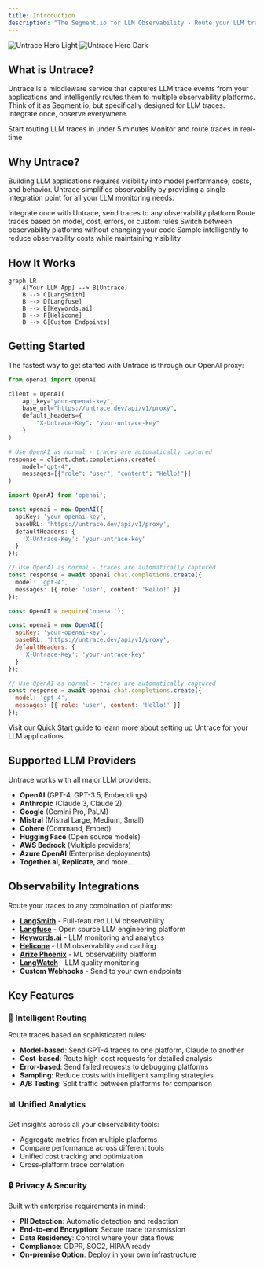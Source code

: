 ```yaml
---
title: Introduction
description: "The Segment.io for LLM Observability - Route your LLM traces to any platform"
---
```


<img
  className="block dark:hidden"
  src="/images/cover-light.png"
  alt="Untrace Hero Light"
/>
<img
  className="hidden dark:block"
  src="/images/cover-dark.png"
  alt="Untrace Hero Dark"
/>

## What is Untrace?

Untrace is a middleware service that captures LLM trace events from your applications and intelligently routes them to multiple observability platforms. Think of it as Segment.io, but specifically designed for LLM traces. Integrate once, observe everywhere.

<CardGroup cols={2}>
  <Card
    title="Quick Start"
    icon="rocket"
    href="/quickstart"
  >
    Start routing LLM traces in under 5 minutes
  </Card>
  <Card
    title="Dashboard"
    icon="gauge"
    href="/dashboard"
  >
    Monitor and route traces in real-time
  </Card>
</CardGroup>

## Why Untrace?

Building LLM applications requires visibility into model performance, costs, and behavior. Untrace simplifies observability by providing a single integration point for all your LLM monitoring needs.

<CardGroup cols={2}>
  <Card
    title="Single Integration"
    icon="plug"
    href="/quickstart"
  >
    Integrate once with Untrace, send traces to any observability platform
  </Card>
  <Card
    title="Intelligent Routing"
    icon="route"
    href="/routing"
  >
    Route traces based on model, cost, errors, or custom rules
  </Card>
  <Card
    title="No Vendor Lock-in"
    icon="unlock"
    href="/security"
  >
    Switch between observability platforms without changing your code
  </Card>
  <Card
    title="Cost Optimization"
    icon="dollar-sign"
    href="/providers"
  >
    Sample intelligently to reduce observability costs while maintaining visibility
  </Card>
</CardGroup>

## How It Works

```mermaid
graph LR
    A[Your LLM App] --> B[Untrace]
    B --> C[LangSmith]
    B --> D[Langfuse]
    B --> E[Keywords.ai]
    B --> F[Helicone]
    B --> G[Custom Endpoints]
```

## Getting Started

The fastest way to get started with Untrace is through our OpenAI proxy:

<CodeGroup>

```python Python
from openai import OpenAI

client = OpenAI(
    api_key="your-openai-key",
    base_url="https://untrace.dev/api/v1/proxy",
    default_headers={
        "X-Untrace-Key": "your-untrace-key"
    }
)

# Use OpenAI as normal - traces are automatically captured
response = client.chat.completions.create(
    model="gpt-4",
    messages=[{"role": "user", "content": "Hello!"}]
)
```

```typescript TypeScript
import OpenAI from 'openai';

const openai = new OpenAI({
  apiKey: 'your-openai-key',
  baseURL: 'https://untrace.dev/api/v1/proxy',
  defaultHeaders: {
    'X-Untrace-Key': 'your-untrace-key'
  }
});

// Use OpenAI as normal - traces are automatically captured
const response = await openai.chat.completions.create({
  model: 'gpt-4',
  messages: [{ role: 'user', content: 'Hello!' }]
});
```

```javascript JavaScript
const OpenAI = require('openai');

const openai = new OpenAI({
  apiKey: 'your-openai-key',
  baseURL: 'https://untrace.dev/api/v1/proxy',
  defaultHeaders: {
    'X-Untrace-Key': 'your-untrace-key'
  }
});

// Use OpenAI as normal - traces are automatically captured
const response = await openai.chat.completions.create({
  model: 'gpt-4',
  messages: [{ role: 'user', content: 'Hello!' }]
});
```

</CodeGroup>

Visit our [Quick Start](/quickstart) guide to learn more about setting up Untrace for your LLM applications.

## Supported LLM Providers

Untrace works with all major LLM providers:

- **OpenAI** (GPT-4, GPT-3.5, Embeddings)
- **Anthropic** (Claude 3, Claude 2)
- **Google** (Gemini Pro, PaLM)
- **Mistral** (Mistral Large, Medium, Small)
- **Cohere** (Command, Embed)
- **Hugging Face** (Open source models)
- **AWS Bedrock** (Multiple providers)
- **Azure OpenAI** (Enterprise deployments)
- **Together.ai**, **Replicate**, and more...

## Observability Integrations

Route your traces to any combination of platforms:

- **[LangSmith](https://smith.langchain.com)** - Full-featured LLM observability
- **[Langfuse](https://langfuse.com)** - Open source LLM engineering platform
- **[Keywords.ai](https://keywords.ai)** - LLM monitoring and analytics
- **[Helicone](https://helicone.ai)** - LLM observability and caching
- **[Arize Phoenix](https://phoenix.arize.com)** - ML observability platform
- **[LangWatch](https://langwatch.ai)** - LLM quality monitoring
- **Custom Webhooks** - Send to your own endpoints

## Key Features

### 🔀 Intelligent Routing

Route traces based on sophisticated rules:
- **Model-based**: Send GPT-4 traces to one platform, Claude to another
- **Cost-based**: Route high-cost requests for detailed analysis
- **Error-based**: Send failed requests to debugging platforms
- **Sampling**: Reduce costs with intelligent sampling strategies
- **A/B Testing**: Split traffic between platforms for comparison

### 📊 Unified Analytics

Get insights across all your observability tools:
- Aggregate metrics from multiple platforms
- Compare performance across different tools
- Unified cost tracking and optimization
- Cross-platform trace correlation

### 🔒 Privacy & Security

Built with enterprise requirements in mind:
- **PII Detection**: Automatic detection and redaction
- **End-to-end Encryption**: Secure trace transmission
- **Data Residency**: Control where your data flows
- **Compliance**: GDPR, SOC2, HIPAA ready
- **On-premise Option**: Deploy in your own infrastructure
